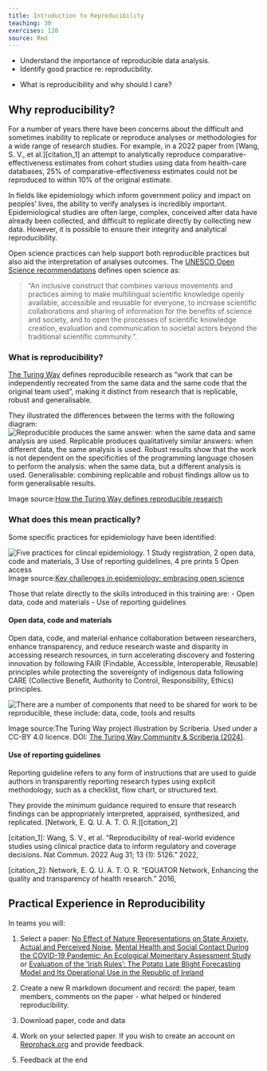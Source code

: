 ```yaml
---
title: Introduction to Reproducibility
teaching: 30
exercises: 120
source: Rmd
---
```


::::::::::::::::::::::::::::::::::::::: objectives

- Understand the importance of reproducible data analysis.
- Identify good practice re: reproducbility.

::::::::::::::::::::::::::::::::::::::::::::::::::

:::::::::::::::::::::::::::::::::::::::: questions

- What is reproducibility and why should I care?

::::::::::::::::::::::::::::::::::::::::::::::::::

## Why reproducibility?

For a number of years there have been concerns about the difficult and sometimes inability to replicate or reproduce analyses or methodologies for a wide range of research studies. For example, in a 2022 paper from [Wang, S. V., et al.][citation_1] an attempt to analytically reproduce comparative-effectiveness estimates from cohort studies using data from health-care databases, 25% of comparative-effectiveness estimates could not be reproduced to within 10% of the original estimate.

In fields like epidemiology which inform government policy and impact on peoples' lives, the ability to
verify analyses is incredibly important. Epidemiological studies are often large, complex, conceived after data have already been collected, and difficult to replicate directly by collecting new data. However, it is possible to ensure their integrity and analytical reproducibility.

Open science practices can help support both reproducible practices but also aid the interpretation of analyses outcomes. The [UNESCO Open Science recommendations](https://unesdoc.unesco.org/ark:/48223/pf0000379949) defines open science as:

> "An inclusive construct that combines various movements and practices aiming to make multilingual scientific knowledge openly available, accessible and reusable for everyone, to increase scientific collaborations and sharing of information for the benefits of science and society, and to open the processes of scientific knowledge creation, evaluation and communication to societal actors beyond the traditional scientific community.".

### What is reproducibility?

[The Turing Way](https://book.the-turing-way.org/reproducible-research/reproducible-research) defines reproducibile research as "work that can be independently recreated from the same data and the same code that the original team used", making it distinct from research that is replicable, robust and generalisable.

They illustrated the differences between the terms with the following diagram:
![](fig/tw-definitions.jpg){alt="Reproducible produces the same answer: when the same data and same analysis are used. Replicable produces qualitatively similar answers: when different data, the same analysis is used. Robust results show that the work is not dependent on the specificities of the programming language chosen to perform the analysis: when the same data, but a different analysis is used. Generalisable: combining replicable and robust findings allow us to form generalisable results."}

Image source:[How the Turing Way defines reproducible research](https://book.the-turing-way.org/reproducible-research/overview/overview-definitions)

### What does this mean practically?

Some specific practices for epidemiology have been identified:

![](fig/os_epidemiology.jpg){alt="Five practices for clincal epidemiology. 1 Study registration, 2 open data, code and materials, 3 Use of reporting guidelines, 4 pre prints 5 Open access"}
Image source:[Key challenges in epidemiology: embracing open science](https://www.jclinepi.com/article/S0895-4356(24)00374-3/fulltext#fig1)

Those that relate directly to the skills introduced in this training are:
- Open data, code and materials
- Use of reporting guidelines

#### Open data, code and materials

Open data, code, and material enhance collaboration between researchers, enhance transparency, and reduce research waste and disparity in accessing research resources, in turn accelerating discovery and fostering innovation by following FAIR (Findable, Accessible, Interoperable, Reusable) principles while protecting the sovereignty of indigenous data following CARE (Collective Benefit, Authority to Control, Responsibility, Ethics) principles.

![](fig/scriberia-illustration.jpg){alt="There are a number of components that need to be shared for work to be reproducible, these include: data, code, tools and results"}

Image source:The Turing Way project illustration by Scriberia. Used under a CC-BY 4.0 licence. DOI: [The Turing Way Community & Scriberia (2024)](https://doi.org/10.5281/ZENODO.3332807).

#### Use of reporting guidelines

Reporting guideline refers to any form of instructions that are used to guide authors in transparently reporting research types using explicit methodology, such as a checklist, flow chart, or structured text.

They provide the minimum guidance required to ensure that research findings can be appropriately interpreted, appraised, synthesized, and replicated. [Network, E. Q. U. A. T. O. R.][citation_2]


[citation_1]: Wang, S. V., et al. "Reproducibility of real-world evidence studies using clinical practice data to inform regulatory and coverage decisions. Nat Commun. 2022 Aug 31; 13 (1): 5126." 2022,

[citation_2]: Network, E. Q. U. A. T. O. R. "EQUATOR Network, Enhancing the quality and transparency of health research." 2016,

:::::::::::::::::::::::::::::::::::::::  challenge

## Practical Experience in Reproducibility

In teams you will:

1. Select a paper: [No Effect of Nature Representations on State Anxiety, Actual and Perceived Noise](https://www.reprohack.org/paper/49/), [Mental Health and Social Contact During the COVID-19 Pandemic: An Ecological Momentary Assessment Study](https://www.reprohack.org/paper/32/) or [Evaluation of the ‘Irish Rules’: The Potato Late Blight Forecasting Model and Its Operational Use in the Republic of Ireland](https://www.reprohack.org/paper/26/)

2. Create a new R markdown document and record: the paper, team members,
comments on the paper - what helped or hindered reproducibility.

3. Download paper, code and data

4. Work on your selected paper. If you wish to create an account on [Reprohack.org](https://www.reprohack.org/accounts/signup/) and provide feedback.

5. Feedback at the end

::::::::::::::::::::::::::::::::::::::::::::::::::
